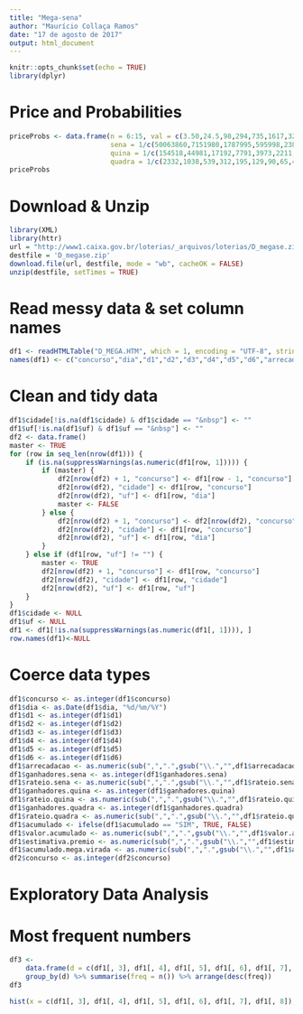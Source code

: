 ```yaml
---
title: "Mega-sena"
author: "Maurício Collaça Ramos"
date: "17 de agosto de 2017"
output: html_document
---
```


```r
knitr::opts_chunk$set(echo = TRUE)
library(dplyr)
```

# Price and Probabilities
```r
priceProbs <- data.frame(n = 6:15, val = c(3.50,24.5,98,294,735,1617,3234,6006,10510.50,17517.50),
                         sena = 1/c(50063860,7151980,1787995,595998,238399,108363,54182,29175,16671,10003),
                         quina = 1/c(154518,44981,17192,7791,3973,2211,1317,828,544,370),
                         quadra = 1/c(2332,1038,539,312,195,129,90,65,48,37))
priceProbs
```

# Download & Unzip
```r
library(XML)
library(httr)
url = "http://www1.caixa.gov.br/loterias/_arquivos/loterias/D_megase.zip"
destfile = 'D_megase.zip'
download.file(url, destfile, mode = "wb", cacheOK = FALSE)    
unzip(destfile, setTimes = TRUE)
```

# Read messy data & set column names
```r
df1 <- readHTMLTable("D_MEGA.HTM", which = 1, encoding = "UTF-8", stringsAsFactors = FALSE, colClasses = "character")
names(df1) <- c("concurso","dia","d1","d2","d3","d4","d5","d6","arrecadacao","ganhadores.sena","cidade","uf","rateio.sena", "ganhadores.quina", "rateio.quina", "ganhadores.quadra", "rateio.quadra", "acumulado", "valor.acumulado", "estimativa.premio", "acumulado.mega.virada")
```

# Clean and tidy data
```r
df1$cidade[!is.na(df1$cidade) & df1$cidade == "&nbsp"] <- ""
df1$uf[!is.na(df1$uf) & df1$uf == "&nbsp"] <- ""
df2 <- data.frame()
master <- TRUE
for (row in seq_len(nrow(df1))) {
    if (is.na(suppressWarnings(as.numeric(df1[row, 1])))) {
        if (master) {
            df2[nrow(df2) + 1, "concurso"] <- df1[row - 1, "concurso"]
            df2[nrow(df2), "cidade"] <- df1[row, "concurso"]
            df2[nrow(df2), "uf"] <- df1[row, "dia"]
            master <- FALSE
        } else {
            df2[nrow(df2) + 1, "concurso"] <- df2[nrow(df2), "concurso"]
            df2[nrow(df2), "cidade"] <- df1[row, "concurso"]
            df2[nrow(df2), "uf"] <- df1[row, "dia"]
        }
    } else if (df1[row, "uf"] != "") {
        master <- TRUE
        df2[nrow(df2) + 1, "concurso"] <- df1[row, "concurso"]
        df2[nrow(df2), "cidade"] <- df1[row, "cidade"]
        df2[nrow(df2), "uf"] <- df1[row, "uf"]
    }
}
df1$cidade <- NULL
df1$uf <- NULL
df1 <- df1[!is.na(suppressWarnings(as.numeric(df1[, 1]))), ]
row.names(df1)<-NULL
```

# Coerce data types
```r
df1$concurso <- as.integer(df1$concurso)
df1$dia <- as.Date(df1$dia, "%d/%m/%Y")
df1$d1 <- as.integer(df1$d1)
df1$d2 <- as.integer(df1$d2)
df1$d3 <- as.integer(df1$d3)
df1$d4 <- as.integer(df1$d4)
df1$d5 <- as.integer(df1$d5)
df1$d6 <- as.integer(df1$d6)
df1$arrecadacao <- as.numeric(sub(",",".",gsub("\\.","",df1$arrecadacao)))
df1$ganhadores.sena <- as.integer(df1$ganhadores.sena)
df1$rateio.sena <- as.numeric(sub(",",".",gsub("\\.","",df1$rateio.sena)))
df1$ganhadores.quina <- as.integer(df1$ganhadores.quina)
df1$rateio.quina <- as.numeric(sub(",",".",gsub("\\.","",df1$rateio.quina)))
df1$ganhadores.quadra <- as.integer(df1$ganhadores.quadra)
df1$rateio.quadra <- as.numeric(sub(",",".",gsub("\\.","",df1$rateio.quadra)))
df1$acumulado <- ifelse(df1$acumulado == "SIM", TRUE, FALSE)
df1$valor.acumulado <- as.numeric(sub(",",".",gsub("\\.","",df1$valor.acumulado)))
df1$estimativa.premio <- as.numeric(sub(",",".",gsub("\\.","",df1$estimativa.premio)))
df1$acumulado.mega.virada <- as.numeric(sub(",",".",gsub("\\.","",df1$acumulado.mega.virada)))
df2$concurso <- as.integer(df2$concurso)
```

# Exploratory Data Analysis

# Most frequent numbers
```r
df3 <- 
    data.frame(d = c(df1[, 3], df1[, 4], df1[, 5], df1[, 6], df1[, 7], df1[, 8])) %>%
    group_by(d) %>% summarise(freq = n()) %>% arrange(desc(freq))
df3
```
```r
hist(x = c(df1[, 3], df1[, 4], df1[, 5], df1[, 6], df1[, 7], df1[, 8]), breaks = 0:60, include.lowest = FALSE)
```

